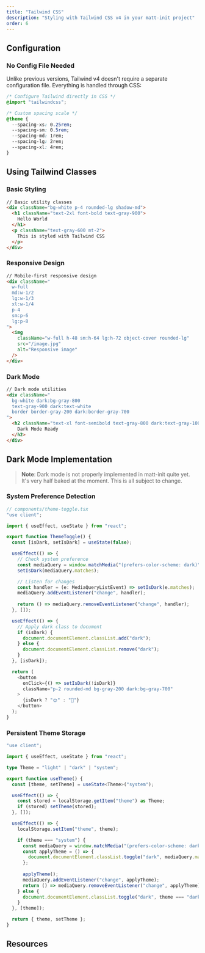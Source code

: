 ```yaml
---
title: "Tailwind CSS"
description: "Styling with Tailwind CSS v4 in your matt-init project"
order: 6
---
```


## Configuration

### No Config File Needed
Unlike previous versions, Tailwind v4 doesn't require a separate configuration file. Everything is handled through CSS:

```css
/* Configure Tailwind directly in CSS */
@import "tailwindcss";

/* Custom spacing scale */
@theme {
  --spacing-xs: 0.25rem;
  --spacing-sm: 0.5rem;
  --spacing-md: 1rem;
  --spacing-lg: 2rem;
  --spacing-xl: 4rem;
}
```

## Using Tailwind Classes

### Basic Styling
```html
// Basic utility classes
<div className="bg-white p-4 rounded-lg shadow-md">
  <h1 className="text-2xl font-bold text-gray-900">
    Hello World
  </h1>
  <p className="text-gray-600 mt-2">
    This is styled with Tailwind CSS
  </p>
</div>
```

### Responsive Design
```html
// Mobile-first responsive design
<div className="
  w-full 
  md:w-1/2 
  lg:w-1/3 
  xl:w-1/4
  p-4 
  sm:p-6 
  lg:p-8
">
  <img 
    className="w-full h-48 sm:h-64 lg:h-72 object-cover rounded-lg"
    src="/image.jpg" 
    alt="Responsive image"
  />
</div>
```

### Dark Mode
```html
// Dark mode utilities
<div className="
  bg-white dark:bg-gray-800 
  text-gray-900 dark:text-white
  border border-gray-200 dark:border-gray-700
">
  <h2 className="text-xl font-semibold text-gray-800 dark:text-gray-100">
    Dark Mode Ready
  </h2>
</div>
```

## Dark Mode Implementation

> **Note**: Dark mode is not properly implemented in matt-init quite yet. It's very half baked at the moment. This is all subject to change.

### System Preference Detection
```typescript
// components/theme-toggle.tsx
"use client";

import { useEffect, useState } from "react";

export function ThemeToggle() {
  const [isDark, setIsDark] = useState(false);

  useEffect(() => {
    // Check system preference
    const mediaQuery = window.matchMedia("(prefers-color-scheme: dark)");
    setIsDark(mediaQuery.matches);

    // Listen for changes
    const handler = (e: MediaQueryListEvent) => setIsDark(e.matches);
    mediaQuery.addEventListener("change", handler);
    
    return () => mediaQuery.removeEventListener("change", handler);
  }, []);

  useEffect(() => {
    // Apply dark class to document
    if (isDark) {
      document.documentElement.classList.add("dark");
    } else {
      document.documentElement.classList.remove("dark");
    }
  }, [isDark]);

  return (
    <button
      onClick={() => setIsDark(!isDark)}
      className="p-2 rounded-md bg-gray-200 dark:bg-gray-700"
    >
      {isDark ? "🌞" : "🌙"}
    </button>
  );
}
```

### Persistent Theme Storage
```typescript
"use client";

import { useEffect, useState } from "react";

type Theme = "light" | "dark" | "system";

export function useTheme() {
  const [theme, setTheme] = useState<Theme>("system");

  useEffect(() => {
    const stored = localStorage.getItem("theme") as Theme;
    if (stored) setTheme(stored);
  }, []);

  useEffect(() => {
    localStorage.setItem("theme", theme);

    if (theme === "system") {
      const mediaQuery = window.matchMedia("(prefers-color-scheme: dark)");
      const applyTheme = () => {
        document.documentElement.classList.toggle("dark", mediaQuery.matches);
      };
      
      applyTheme();
      mediaQuery.addEventListener("change", applyTheme);
      return () => mediaQuery.removeEventListener("change", applyTheme);
    } else {
      document.documentElement.classList.toggle("dark", theme === "dark");
    }
  }, [theme]);

  return { theme, setTheme };
}
```

## Resources

<div className="grid grid-cols-1 md:grid-cols-2 gap-4">
  <CardLink
    href="https://tailwindcss.com/"
    title="Tailwind CSS Documentation"
    description="Official documentation for Tailwind CSS, covering all utilities and features."
  />
  <CardLink
    href="https://www.youtube.com/watch?v=UHciHtsuFnw"
    title="The Advanced TailwindCSS Crash Course"
    description="A great video introduction to Tailwind CSS."
  />
</div>